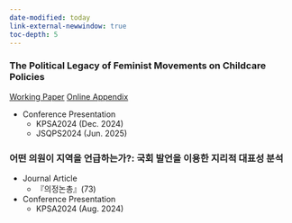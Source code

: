 ```yaml
---
date-modified: today
link-external-newwindow: true
toc-depth: 5
---
```


### The Political Legacy of Feminist Movements on Childcare Policies 

[Working Paper](Feminist-Legacy-Childcare/Paper/paper.pdf){.btn .btn-outline-success .btn-sm}
[Online Appendix](Feminist-Legacy-Childcare/index.qmd){.btn .btn-outline-success .btn-sm}

- Conference Presentation
    - KPSA2024 (Dec. 2024)
    - JSQPS2024 (Jun. 2025)


### 어떤 의원이 지역을 언급하는가?: 국회 발언을 이용한 지리적 대표성 분석

<!--

[DOI](){.btn .btn-outline-success .btn-sm}
[Online Appendix](){.btn .btn-outline-success .btn-sm}

-->

- Journal Article
    - 『의정논총』(73)

- Conference Presentation
    - KPSA2024 (Aug. 2024)